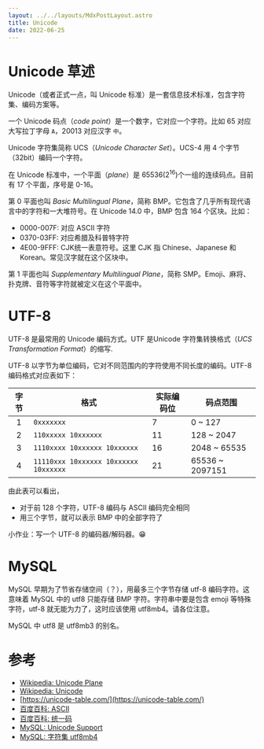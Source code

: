 ```yaml
---
layout: ../../layouts/MdxPostLayout.astro
title: Unicode
date: 2022-06-25
---
```


# Unicode 草述

Unicode（或者正式一点，叫 Unicode 标准）是一套信息技术标准，包含字符集、编码方案等。

一个 Unicode 码点（*code point*）是一个数字，它对应一个字符。比如 65 对应大写拉丁字母 `A`，20013 对应汉字 `中`。

Unicode 字符集简称 UCS（*Unicode Character Set*）。UCS-4 用 4 个字节（32bit）编码一个字符。

在 Unicode 标准中，一个平面（*plane*）是 65536($2^{16}$)个一组的连续码点。目前有 17 个平面，序号是 0-16。

第 0 平面也叫 *Basic Multilingual Plane*，简称 BMP。它包含了几乎所有现代语言中的字符和一大堆符号。在 Unicode 14.0 中，BMP 包含 164 个区块。比如：

* 0000-007F: 对应 ASCII 字符
* 0370-03FF: 对应希腊及科普特字符
* 4E00-9FFF: CJK统一表意符号。这里 CJK 指 Chinese、Japanese 和 Korean。常见汉字就在这个区块中。

第 1 平面也叫 *Supplementary Multilingual Plane*，简称 SMP。Emoji、麻将、扑克牌、音符等字符就被定义在这个平面中。

# UTF-8

UTF-8 是最常用的 Unicode 编码方式。UTF 是Unicode 字符集转换格式（*UCS Transformation Format*）的缩写.

UTF-8 以字节为单位编码，它对不同范围内的字符使用不同长度的编码。UTF-8 编码格式对应表如下：

| 字节 | 格式                                  | 实际编码位 | 码点范围         |
|:---:|---------------------------------------|----------|-----------------|
|  1  | `0xxxxxxx`                            | 7        | 0 ~ 127         |
|  2  | `110xxxxx 10xxxxxx`                   | 11       | 128 ~ 2047      |
|  3  | `1110xxxx 10xxxxxx 10xxxxxx`          | 16       | 2048 ~ 65535    |
|  4  | `11110xxx 10xxxxxx 10xxxxxx 10xxxxxx` | 21       | 65536 ~ 2097151 |

由此表可以看出，

* 对于前 128 个字符，UTF-8 编码与 ASCII 编码完全相同
* 用三个字节，就可以表示 BMP 中的全部字符了

小作业：写一个 UTF-8 的编码器/解码器。😁

# MySQL

MySQL 早期为了节省存储空间（？），用最多三个字节存储 utf-8 编码字符。这意味着 MySQL 中的 utf8 只能存储 BMP 字符。字符串中要是包含 emoji 等特殊字符，utf-8 就无能为力了，这时应该使用 utf8mb4。请各位注意。

MySQL 中 utf8 是 utf8mb3 的别名。

# 参考

* [Wikipedia: Unicode Plane](https://en.wikipedia.org/wiki/Plane_(Unicode)#Basic_Multilingual_Plane)
* [Wikipedia: Unicode](https://en.wikipedia.org/wiki/Unicode)
* [https://unicode-table.com/](https://unicode-table.com/)
* [百度百科: ASCII](https://baike.baidu.com/item/ASCII/309296)
* [百度百科: 统一码](https://baike.baidu.com/item/%E7%BB%9F%E4%B8%80%E7%A0%81)
* [MySQL: Unicode Support](https://dev.mysql.com/doc/refman/8.0/en/charset-unicode.html)
* [MySQL: 字符集 utf8mb4](https://dev.mysql.com/doc/refman/8.0/en/charset-unicode-utf8mb4.html)